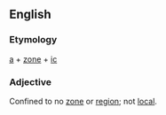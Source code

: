 ==English==
===Etymology===
[[a]] + [[zone]] + [[ic]]

===Adjective===
Confined to no [[zone]] or [[region]]; not [[local]].